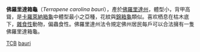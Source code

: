 {{Subspeciesbox
| name = 佛羅里達箱龜
| status = LC
| status_system = IUCN
| image = Florida Box Turtle Digon3.jpg
| image_width = 250px
| species link = 卡羅萊納箱龜
| species = carolina
| subspecies = bauri
| authority = ([[Edward_Harrison_Taylor|Taylor]], 1895)
}}
'''佛羅里達箱龜'''（''Terrapene carolina bauri''），產於[[佛羅里達州|佛羅里達州]]，體型小，背甲高聳，是[[卡羅萊納箱龜|卡羅萊納箱龜]]中體型最小之亞種，花紋與[[錦箱龜|錦箱龜]]類似。喜欢栖息在枯木底下，[[雜食性|雜食性]]動物，偏蟲食性。佛羅里達州法令規定佛州居民每戶可以合法擁有一隻佛羅里達箱龜。
{{Taxonbar|from=Q594543}}

[[Category:IUCN红色名录无危物种|TCB]]
[[Category:卡罗莱纳箱龟|bauri]]
